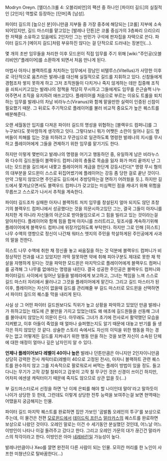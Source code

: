 Modryn Oreyn. [엘더스크롤 4: 오블리비언]의 팩션 중 하나인 [파이터 길드]의 실질적인 [2인자] 역할로 등장하는 [던머]족 [남성].

파이터 길드의 [높으신 분]이니만큼 지부들 중 가장 중추에 해당되는 [코롤] 지부에 소속되어있지만, 길드 마스터를 맡고있는 [발레나 던튼]은 코롤 중심가의 3층짜리 으리으리한 저택을 소유하고 있음에도 2인자인 그는 빈민가 구석에 판자집을 자택으로 쓴다. 파이터 길드가 [메이지 길드]처럼 부유하진 않다는 걸 단적으로 드러내는 장본인(...). 

몇 개의 초반 임무들을 처리한 이후 모드윈이 직접 임무를 주기 위해 [wiki:"주인공(오블리비언)"플레이어]를 소환하게 되면서 처음 만나게 된다. 

마법사 아자니 블랙하트를 처치하는 임무에서 장남인 비텔루스(Vitellus)가 사망한 이후로 극단적으로 움츠러든 발레나를 대신해 실질적으로 길드를 지휘하고 있다. 신참들에게 경험조차 쌓지 못하게 하고 그저 조직원들이 다치거나 죽지 않게하는 데만 집중해 조직을 쇠퇴시키고있는 발레나의 정책을 적당히 무시하고 그들에게도 임무를 은근슬쩍 나누어주면서 조직을 유지하려 애쓰고있다. 플레이어를 처음으로 부르는 이유도 트롤을 퇴치하는 임무를 발레나의 차남 비라누스(Viranus)와 함께 맡을만한 실력이 인증된 신참이 필요했기 때문. 그 뒤로도 주기적으로 플레이어를 불러 비교적 중요도가 높은 퀘스트를 배분해준다.

오랜 세월동안 입지를 다져온 파이터 길드의 명성을 위협하는 [블랙우드 컴퍼니]를 그 누구보다도 못마땅하게 생각하고 잇다. 그렇다보니 뭐가 어쨋든 소란이 일어나 길드 멤버들이 피해를 입는 것을 피하려고 무관심으로 일관하도록 명령한 발레나의 지시를 무시하고 플레이어에게 그들을 견제하기 위한 임무를 맡기기도 한다. 

하지만 이렇게 몇번이고 발레나의 명령을 어기고 행동하던 중, 유일하게 남은 비라누스와 다수의 길드원들이 블랙우드 컴퍼니와의 충돌로 목숨을 잃자 화가 머리 끝까지 난 그녀는 모드윈을 길드에서 내쫓고 플레이어의 계급을 한단계 강등시킨다[* 명령 무시 혐의의 대부분을 모드윈이 스스로 뒤집어썼기에 플레이어는 강등 좀 당한 걸로 끝난 것이다. 만약 그렇지 않았으면 주인공도 길드에서 추방당하는걸 면하기 어려웠을 듯.]. 하지만 길드에서 쫓겨났으면서도 블랙우드 컴퍼니가 갖고있는 미심쩍인 점을 캐내기 위해 위험을 무릅쓰고 스스로가 나서서 추적을 계속한다. 

파이터 길드조차 실패한 아자니 블랙하트 처치 임무를 창설된지 얼마 되지도 않던 초창기의 블랙우드 컴퍼니에서 성공했다는 것을 의문시하고있던 그는, 결국 그들이 아자니를 처치한 게 아니라 자신들의 아군으로 받아들임으로서 그 힘을 빌리고 있는 것이라는걸 알아차린다. 플레이어와 함께 힘을 합쳐 아자니를 쓰러트리고, 뒷조사를 계속하기위해 플레이어에게 블랙우드 컴퍼니에 위장가입하도록 부탁한다. 하지만 그로 인해 [히스트] 나무 수액의 영향으로 정신이 나간채 워터스 엣지의 주민을 학살하게된 주인공에게 사과의 말을 전한다.

히스트 나무 수액에 취한 채 정신줄 놓고 싸움질을 하는 것 덕분에 블랙우드 컴퍼니가 비정상적인 전과를 내고 있었지만 까딱 잘못하면 약에 취해 피아구분도 제대로 못한 채 학살을 자행하게 된다는 것을 파악한 모드윈은 마지막으로 플레이어에게 블랙우드 컴퍼니를 공격해 그 나무를 없애라는 명령을 내린다. 결국 성공한 주인공은 블랙우드 컴퍼니와 파이터길드 사이에서 일어난 일들을 발레라에게 보고하고, 그녀는 책임을 느껴 스스로 길드 마스터 자리에서 물러나고 그것을 플레이어에게 맡긴다. 그리고 길드 마스터가 된 이후, 플레이어는 자신이 없을때 길드를 관리해줄 부 길드 마스터로 모드윈을 선택하면서 파이터 길드의 퀘스틑 막을 내리게 된다.

사실 상 그 어떤 파이터 길드원보다도 직위가 높고 상황을 파악하고 있었던 만큼 발레나가 취하고있는 태도에 큰 불만을 가지고 있었는데도 왜 애초에 길드원들을 선동해 그녀를 몰아내지 않았는지 의문이 든다. 아무래도 그녀가 초기에 전사로서 활약했던 모습을 지켜봤고, 이후 아들이 죽었을 때 얼마나 슬퍼했는지도 알기 때문에 대놓고 반기를 들 생각은 하지 않았던 것 같다. 상술한 스토리 속에서도 자신의 이익을 위한 행동을 하는 경우는 없고 어떻게든 길드를 지켜내기 위한 행동 만을 하는 것을 보면 자신이 소속된 단체에 대한 애정이 얼마나 깊은 남자인지 알 수 있다. 

'''언제나 플레이어보다 레벨이 40이나 높은''' 발레나 던튼만큼은 아니지만 2인자이니만큼 상당히 강력한 전사 캐릭터로(레벨이 40으로 고정된 전사), 아자니 블랙하트 관련 퀘스트를 완수하지 않고 그를 지속적으로 팔로워로서 써먹는 플레이 방법이 있을 정도. 들고다니는 무기가 고작 강철 철퇴이고 갑옷이 고작 철 무구인 것은 신경이 쓰이긴 하지만, 어차피 에센셜 캐릭터이기 때문에 죽지도 않으므로 상관 없을 듯(...) 

부 길드마스터로서 선정을 하면 '난 이제 은퇴를 해야 할 나이인데 말야'라고 말하듯이 나이가 상당한 듯 한데, 그런데도 이렇게 상당한 전투 능력을 보여주는걸 보면 현역때는 어땠을지 궁금해지는 인물. 

파이터 길드 마지막 퀘스트를 완료하면 집안 가보인 '곰발톱 오레인의 투구'를 보상으로 주는데, 이 물건은 전편 [[모로윈드]]에서 [[데이드릭 프린스]] [[말라카스]]의 퀘스트를 완료하면 보상으로 나왔던 것이다. 오레인 말로는 이건 수 세기동안 분실했던 것인데, 어느날 어느 이방인이 나타나 이걸 돌려주고 갔다고 한다. 그리고 오레인 가문의 대가 끊긴건 말라카스의 착각이라고 한다. 이방인은 아마 [[네레바린]]일 가능성이 높다.

발레나만큼이나 Xeo를 깔면 완전히 다른 사람이 되는 인물. 모히칸 머리를 한 노인이 샤프한 미쳥년으로 탈바꿈한다(...)
